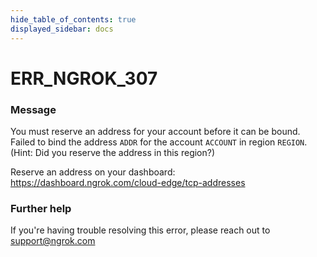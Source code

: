 ```yaml
---
hide_table_of_contents: true
displayed_sidebar: docs
---
```



# ERR_NGROK_307

### Message

You must reserve an address for your account before it can be bound.
Failed to bind the address `ADDR` for the account `ACCOUNT` in region `REGION`.
(Hint: Did you reserve the address in this region?)

Reserve an address on your dashboard: https://dashboard.ngrok.com/cloud-edge/tcp-addresses

### Further help

If you're having trouble resolving this error, please reach out to [support@ngrok.com](mailto:support@ngrok.com?subject=Help%20with%20ERR_NGROK_307)

<ErrorDetails error="err_ngrok_307" />
